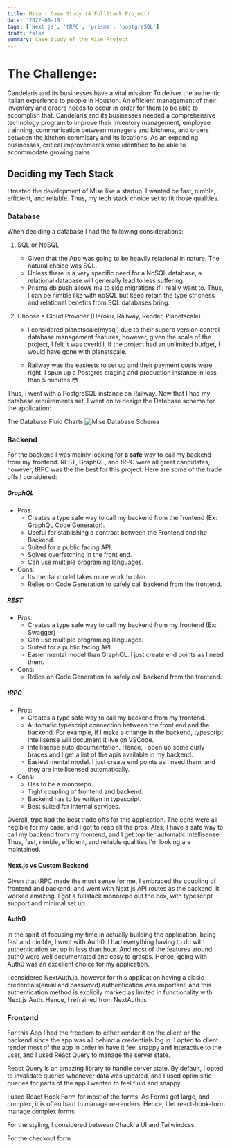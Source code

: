 ```yaml
---
title: Mise - Case Study (A FullStack Project)
date: '2022-08-19'
tags: ['Next.js', 'tRPC', 'prisma', 'postgreSQL']
draft: false
summary: Case Study of the Mise Project
---
```


# The Challenge:

Candelaris and its businesses have a vital mission: To deliver the authentic Italian experience to people in Houston.
An efficient management of their inventory and orders
needs to occur in order for them to be able to accomplish that.
Candelaris and its businesses needed a comprehensive technology program to improve their inventory management, employee trainning, communication between
managers and kitchens, and orders between the kitchen commisary and its locations.
As an expanding businesses, critical improvements were identified to be able to accommodate growing pains.

## Deciding my Tech Stack

I treated the development of Mise like a startup. I wanted be fast, nimble, efficient, and reliable. Thus, my tech stack choice set to fit those qualities.

### Database

When deciding a database I had the following considerations:

1.  SQL or NoSQL

    - Given that the App was going to be heavily relational in nature. The natural choice was SQL.
    - Unless there is a very specific need for a NoSQL database, a relational database will generally lead to less suffering.
    - Prisma db push allows me to skip migrations if I really want to. Thus, I can be nimble like with noSQL but keep retain the type stricness and relational benefits from SQL databases bring.

2.  Choose a Cloud Provider (Heroku, Railway, Render, Planetscale).

    - I considered planetscale(mysql) due to their superb version control database management features, however,
      given the scale of the project, I felt it was overkill. If the project had an unlimited budget, I would have gone with planetscale.

    - Railway was the easiests to set up and their payment costs were right. I spun up a Postgres staging and production instance in less than 5 minutes 😳

Thus, I went with a PostgreSQL instance on Railway.
Now that I had my database requirements set, I went on to design the Database schema for the application:

The Database Fluid Charts
![Mise Database Schema](/static/images/projects/mise/mise_db_schema.png)

### Backend

For the backend I was mainly looking for **a safe** way to call my backend from my frontend. REST, GraphQL, and tRPC were all great candidates, however, tRPC
was the the best for this project. Here are some of the trade offs I considered:

##### GraphQL

- Pros:
  - Creates a type safe way to call my backend from the frontend (Ex: GraphQL Code Generator).
  - Useful for stablishing a contract between the Frontend and the Backend.
  - Suited for a public facing API.
  - Solves overfetching in the front end.
  - Can use multiple programing languages.
- Cons:
  - Its mental model takes more work to plan.
  - Relies on Code Generation to safely call backend from the frontend.

##### REST

- Pros:
  - Creates a type safe way to call my backend from my frontend (Ex: Swagger)
  - Can use multiple programing languages.
  - Suited for a public facing API.
  - Easier mental model than GraphQL. I just create end points as I need them.
- Cons:
  - Relies on Code Generation to safely call backend from the frontend.

##### tRPC

- Pros:
  - Creates a type safe way to call my backend from my frontend.
  - Automatic typescript connection between the front end and the backend. For example, if I make a change in the
    backend, typescript intellisense will document it live on VSCode.
  - Intellisense auto documentation. Hence, I open up some curly braces and I get a list of the apis available in my backend.
  - Easiest mental model. I just create end points as I need them, and they are intellisensed automatically.
- Cons:
  - Has to be a monorepo.
  - Tight coupling of frontend and backend.
  - Backend has to be written in typescript.
  - Best suited for internal services.

Overall, trpc had the best trade offs for this application. The cons were all negible for my case, and I got to reap all the pros. Alas,
I have a safe way to call my backend from my frontend, and I get top tier automatic intellisense. Thus, fast, nimble, efficient, and reliable
qualities I'm looking are maintained.

#### Next.js vs Custom Backend

Given that tRPC made the most sense for me, I embraced the coupling of frontend and backend, and went with Next.js API routes as the backend.
It worked amazing. I got a fullstack monorepo out the box, with typescript support and minimal set up.

#### Auth0

In the spirit of focusing my time in actually building the application, being fast and nimble, I went with Auth0. I had everything having to do with
authentication set up in less than hour. And most of the features around auth0 were well documentated and easy to grasps.
Hence, going with Auth0 was an excellent choice for my application.

I considered NextAuth.js, however for this application having a clasic credentials(email and password) authentication was important,
and this authentication method is explicily marked as limited in functionality with Next.js Auth.
Hence, I refrained from NextAuth.js

### Frontend

For this App I had the freedom to either render it on the client or the backend since the app was all behind a credentials log in.
I opted to client render most of the app in order to have it feel snappy and interactive to the user, and I used React Query to manage the server state.

React Query is an amazing library to handle server state. By default, I opted to invalidate queries whenever data was updated, and I used optimisitic queries
for parts of the app I wanted to feel fluid and snappy.

I used React Hook Form for most of the forms. As Forms get large, and complex, it is often hard to manage re-renders. Hence, I let react-hook-form manage
complex forms.

For the styling, I considered between Chackra UI and Tailwindcss.

For the checkout form
